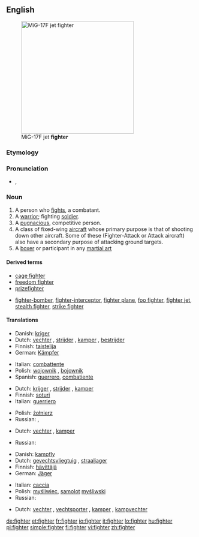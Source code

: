 ==English==
[[Image:MiG-17F Top View.JPG|thumb|right|300px|MiG-17F jet '''fighter''']]

===Etymology===
{{suffix|fight|er}}

===Pronunciation===
* {{a|UK}} {{IPA|/faɪ.tə(ɹ)}}, {{SAMPA|/faI.t@(r)/}}
*: {{rhymes|aɪtə(r)}}

===Noun===
{{en-noun}}

# A person who [[fight]]s, a combatant.
# A [[warrior]]; fighting [[soldier]].
# A [[pugnacious]], competitive person.
# A class of fixed-wing [[aircraft]] whose primary purpose is that of shooting down other aircraft. Some of these (Fighter-Attack or Attack aircraft) also have a secondary purpose of attacking ground targets.
# A [[boxer]] or participant in any [[martial art]]

====Derived terms====
* [[cage fighter]]
* [[freedom fighter]]
* [[prizefighter]]
* {{sense|aircraft}} [[fighter-bomber]], [[fighter-interceptor]], [[fighter plane]], [[foo fighter]], [[fighter jet]], [[stealth fighter]], [[strike fighter]]

====Translations====
{{trans-top|person who fights}}
* Danish: [[kriger]] {{c}}
* Dutch: [[vechter]] {{m}}, [[strijder]] {{m}}, [[kamper]] {{m}}, [[bestrijder]] {{m}}
* Finnish: [[taistelija]]
* German: [[Kämpfer]] {{m}}
{{trans-mid}}
* Italian: [[combattente]] {{m|f}}
* Polish: [[wojownik]] {{m}}, [[bojownik]] {{m}}
* Spanish: [[guerrero]], [[combatiente]] {{m}}
{{trans-bottom}}

{{trans-top|warrior}}
* Dutch: [[krijger]] {{m}}, [[strijder]] {{m}}, [[kamper]] {{m}}
* Finnish: [[soturi]]
* Italian: [[guerriero]] {{m}}
{{trans-mid}}
* Polish: [[żołnierz]] {{m}}
* Russian: {{t|ru|боец|m|sc=Cyrl|tr=bojéc}}, {{t|ru|воин|m|sc=Cyrl|tr=''vóin''}}
{{trans-bottom}}

{{trans-top|pugnacious, competetive person}}
* Dutch: [[vechter]] {{m}}, [[kamper]] {{m}}
{{trans-mid}}
* Russian: {{t|ru|боец|m|sc=Cyrl|tr=''bojéc''}}
{{trans-bottom}}

{{trans-top|aircraft type}}
* Danish: [[kampfly]] {{n}}
* Dutch: [[gevechtsvliegtuig]] {{n}}, [[straaljager]]
* Finnish: [[hävittäjä]]
* German: [[Jäger]] {{m}}
{{trans-mid}}
* Italian: [[caccia]] {{m}}
* Polish: [[myśliwiec]], [[samolot]] [[myśliwski]] {{m}}
* Russian: {{t|ru|истребитель|m|sc=Cyrl|tr=''istr'ebít'el'''}}
{{trans-bottom}}

{{trans-see|boxer}}

{{trans-top|participant in a martial art}}
* Dutch: [[vechter]] {{m}}, [[vechtsporter]] {{m}}, [[kamper]] {{m}}, [[kampvechter]] {{m}}
{{trans-bottom}}

[[de:fighter]]
[[et:fighter]]
[[fr:fighter]]
[[io:fighter]]
[[it:fighter]]
[[lo:fighter]]
[[hu:fighter]]
[[pl:fighter]]
[[simple:fighter]]
[[fi:fighter]]
[[vi:fighter]]
[[zh:fighter]]